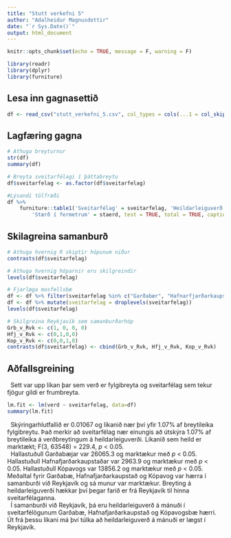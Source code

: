```yaml
---
title: "Stutt verkefni 5"
author: "Adalheidur Magnusdottir"
date: "`r Sys.Date()`"
output: html_document
---
```


```r
knitr::opts_chunk$set(echo = TRUE, message = F, warning = F)

library(readr)
library(dplyr)
library(furniture)
```

## Lesa inn gagnasettið

```r
df <- read_csv("stutt_verkefni_5.csv", col_types = cols(...1 = col_skip()))
```

## Lagfæring gagna

```r
# Athuga breyturnur
str(df)
summary(df)

# Breyta sveitarfélagi í þáttabreytu
df$sveitarfelag <- as.factor(df$sveitarfelag)

#Lýsandi tölfræði
df %>%
    furniture::table1('Sveitarfélag' = sveitarfelag, 'Heildarleiguverð á mánuði.' = verd,
        'Stærð í fermetrum' = staerd, test = TRUE, total = TRUE, caption = "Tafla 1: Lýsandi tölfræði.", output = "markdown")
```

## Skilagreina samanburð

```r
# Athuga hvernig R skiptir hópunum niður
contrasts(df$sveitarfelag)

# Athuga hvernig hóparnir eru skilgreindir 
levels(df$sveitarfelag)

# Fjarlæga mosfellsbæ
df <- df %>% filter(sveitarfelag %in% c("Garðabær", "Hafnarfjarðarkaupstaður", "Kópavogsbær", "Reykjavíkurborg"))
df <- df %>% mutate(sveitarfelag = droplevels(sveitarfelag))
levels(df$sveitarfelag)

# Skilgreina Reykjavík sem samanburðarhóp
Grb_v_Rvk <- c(1, 0, 0, 0)
Hfj_v_Rvk <- c(0,1,0,0)
Kop_v_Rvk <- c(0,0,1,0)
contrasts(df$sveitarfelag) <- cbind(Grb_v_Rvk, Hfj_v_Rvk, Kop_v_Rvk)
```


## Aðfallsgreining

|   Sett var upp líkan þar sem verð er fylgibreyta og sveitarfélag sem tekur fjögur gildi er frumbreyta. 

```r
lm.fit <- lm(verd ~ sveitarfelag, data=df)
summary(lm.fit)
```

|   Skýringarhlutfallið er 0.01067 og líkanið nær því yfir 1.07% af breytileika fylgibreytu. Það merkir að sveitarfélag nær einungis að útskýra 1.07% af breytileika á verðbreytingum á heildarleiguverði. Líkanið sem heild er marktækt; F(3, 63548) = 229.4, *p* < 0.05. 
|   Hallastuðull Garðabæjar var 26065.3 og marktækur með *p* < 0.05. Hallastuðull Hafnafjarðarkaupstaðar var 2963.9 og marktækur með *p* < 0.05. Hallastuðull Kópavogs var 13856.2 og marktækur með *p* < 0.05. Meðaltal fyrir Garðabæ, Hafnafjarðarkaupstað og Kópavog var hærra í samanburði við Reykjavík og sá munur var marktækur. Breyting á heildarleiguverði hækkar því þegar farið er frá Reykjavík til hinna sveitarfélaganna. 
|   Í samanburði við Reykjavík, þá eru heildarleiguverð á mánuði í sveitarfélögunum Garðabæ, Hafnafjarðarkaupstað og Kópavogsbæ hærri. Út frá þessu líkani má því túlka að heildarleiguverð á mánuði er lægst í Reykjavík. 

